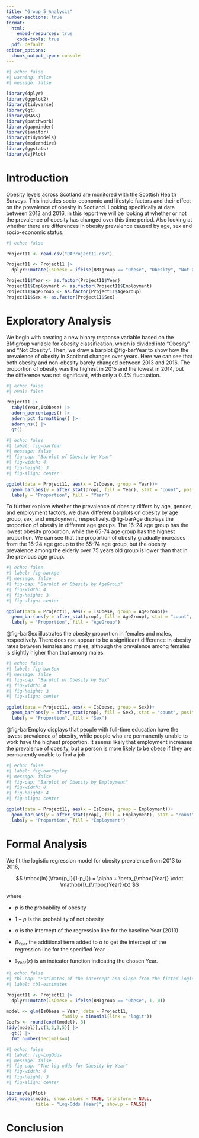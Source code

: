 ```yaml
---
title: "Group_5_Analysis"
number-sections: true
format: 
  html:
    embed-resources: true
    code-tools: true
  pdf: default
editor_options: 
  chunk_output_type: console
---
```


```r
#| echo: false
#| warning: false
#| message: false

library(dplyr)
library(ggplot2)
library(tidyverse)
library(gt)
library(MASS)
library(patchwork)
library(gapminder)
library(janitor)
library(tidymodels)
library(moderndive)
library(ggstats)
library(sjPlot)
```

# Introduction {#sec-intro}

Obesity levels across Scotland are monitored with the Scottish Health Surveys. This includes socio-economic and lifestyle factors and their effect on the prevalence of obesity in Scotland. Looking specifically at data between 2013 and 2016, in this report we will be looking at whether or not the prevalence of obesity has changed over this time period. Also looking at whether there are differences in obesity prevalence caused by age, sex and socio-economic status.

```r
#| echo: false

Project11 <- read.csv("DAProject11.csv")

Project11 <- Project11 |>
  dplyr::mutate(IsObese = ifelse(BMIgroup == "Obese", "Obesity", "Not Obesity"))

Project11$Year <- as.factor(Project11$Year)
Project11$Employment <- as.factor(Project11$Employment)
Project11$AgeGroup <- as.factor(Project11$AgeGroup)
Project11$Sex <- as.factor(Project11$Sex)
```

# Exploratory Analysis {#sec-exp}

We begin with creating a new binary response variable based on the BMIgroup variable for obesity classification, which is divided into "Obesity" and "Not Obesity". Then, we draw a barplot @fig-barYear to show how the prevalence of obesity in Scotland changes over years. Here we can see that both obesity and non-obesity barely changed between 2013 and 2016. The proportion of obesity was the highest in 2015 and the lowest in 2014, but the difference was not significant, with only a 0.4% fluctuation.

```r
#| echo: false
#| eval: false

Project11 |>
  tabyl(Year,IsObese) |>
  adorn_percentages() |>
  adorn_pct_formatting() |>
  adorn_ns() |>
  gt()
```

```r
#| echo: false
#| label: fig-barYear
#| message: false
#| fig-cap: "Barplot of Obesity by Year"
#| fig-width: 4
#| fig-height: 3
#| fig-align: center

ggplot(data = Project11, aes(x = IsObese, group = Year))+
  geom_bar(aes(y = after_stat(prop), fill = Year), stat = "count", position = "dodge") +
  labs(y = "Proportion", fill = "Year")
```

To further explore whether the prevalence of obesity differs by age, gender, and employment factors, we draw different barplots on obesity by age group, sex, and employment, respectively. @fig-barAge displays the proportion of obesity in different age groups. The 16-24 age group has the lowest obesity proportion, while the 65-74 age group has the highest proportion. We can see that the proportion of obesity gradually increases from the 16-24 age group to the 65-74 age group, but the obesity prevalence among the elderly over 75 years old group is lower than that in the previous age group.

```r
#| echo: false
#| label: fig-barAge
#| message: false
#| fig-cap: "Barplot of Obesity by AgeGroup"
#| fig-width: 4
#| fig-height: 3
#| fig-align: center

ggplot(data = Project11, aes(x = IsObese, group = AgeGroup))+
  geom_bar(aes(y = after_stat(prop), fill = AgeGroup), stat = "count", position = "dodge") +
  labs(y = "Proportion", fill = "AgeGroup")
```

@fig-barSex illustrates the obesity proportion in females and males, respectively. There does not appear to be a significant difference in obesity rates between females and males, although the prevalence among females is slightly higher than that among males.

```r
#| echo: false
#| label: fig-barSex
#| message: false
#| fig-cap: "Barplot of Obesity by Sex"
#| fig-width: 4
#| fig-height: 3
#| fig-align: center

ggplot(data = Project11, aes(x = IsObese, group = Sex))+
  geom_bar(aes(y = after_stat(prop), fill = Sex), stat = "count", position = "dodge") +
  labs(y = "Proportion", fill = "Sex")
```

@fig-barEmploy displays that people with full-time education have the lowest prevalence of obesity, while people who are permanently unable to work have the highest proportion. It seems likely that employment increases the prevalence of obesity, but a person is more likely to be obese if they are permanently unable to find a job.

```r
#| echo: false
#| label: fig-barEmploy
#| message: false
#| fig-cap: "Barplot of Obesity by Employment"
#| fig-width: 8
#| fig-height: 4
#| fig-align: center

ggplot(data = Project11, aes(x = IsObese, group = Employment))+
  geom_bar(aes(y = after_stat(prop), fill = Employment), stat = "count", position = "dodge") +
  labs(y = "Proportion", fill = "Employment")
```

# Formal Analysis {#sec-formal}

We fit the logistic regression model for obesity prevalence from 2013 to 2016,

$$
\mbox{ln}(\frac{p_i}{1-p_i}) = \alpha + \beta_{\mbox{Year}} \cdot \mathbb{I}_{\mbox{Year}}(x)
$$

where

-   $p$ is the probability of obesity

-   $1-p$ is the probability of not obesity

-   $\alpha$ is the intercept of the regression line for the baseline Year (2013)

-   $\beta_{\mbox{Year}}$ the additional term added to $\alpha$ to get the intercept of the regression line for the specified Year

-   $\mathbb{I}_{\mbox{Year}}(x)$ is an indicator function indicating the chosen Year.

```r
#| echo: false
#| tbl-cap: "Estimates of the intercept and slope from the fitted logistic regression model"
#| label: tbl-estimates

Project11 <- Project11 |>
  dplyr::mutate(IsObese = ifelse(BMIgroup == "Obese", 1, 0))

model <- glm(IsObese ~ Year, data = Project11,
                     family = binomial(link = "logit")) 
Coefs <- round(coef(model), 3)
tidy(model)[,c(1,2,3,5)] |>
  gt() |>
  fmt_number(decimals=4)
```

```r
#| echo: false
#| label: fig-LogOdds
#| message: false
#| fig-cap: "The log-odds for Obesity by Year"
#| fig-width: 4
#| fig-height: 3
#| fig-align: center

library(sjPlot)
plot_model(model, show.values = TRUE, transform = NULL,
           title = "Log-Odds (Year)", show.p = FALSE)

```

# Conclusion {#sec-con}
